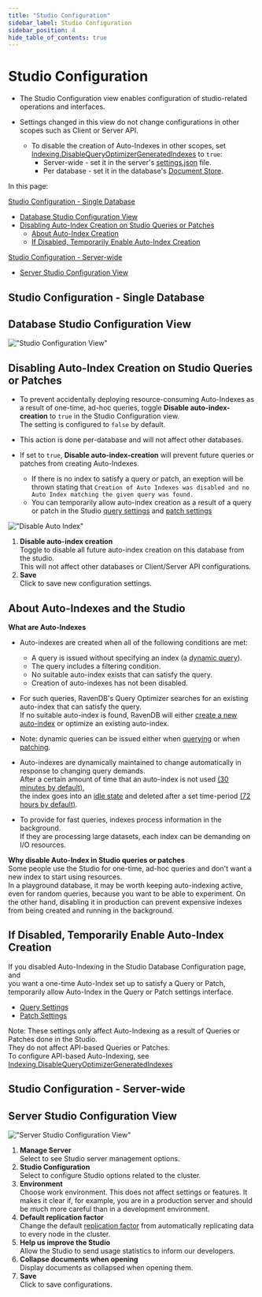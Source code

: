 ```yaml
---
title: "Studio Configuration"
sidebar_label: Studio Configuration
sidebar_position: 4
hide_table_of_contents: true
---
```



# Studio Configuration 
<Admonition type="note" title="Note">

* The Studio Configuration view enables configuration of studio-related operations and interfaces.  

* Settings changed in this view do not change configurations in other scopes such as Client or Server API.
  * To disable the creation of Auto-Indexes in other scopes, set [Indexing.DisableQueryOptimizerGeneratedIndexes](../../../server/configuration/indexing-configuration#indexing.disablequeryoptimizergeneratedindexes) 
    to `true`:
     * Server-wide - set it in the server's [settings.json](../../../server/configuration/configuration-options#settings.json) file.
     * Per database - set it in the database's [Document Store](../../../client-api/operations/maintenance/configuration/database-settings-operation).

In this page:

[Studio Configuration - Single Database](../../../studio/database/settings/studio-configuration#studio-configuration---single-database)

* [Database Studio Configuration View](../../../studio/database/settings/studio-configuration#database-studio-configuration-view)
* [Disabling Auto-Index Creation on Studio Queries or Patches](../../../studio/database/settings/studio-configuration#disabling-auto-index-creation-on-studio-queries-or-patches)
  * [About Auto-Index Creation](../../../studio/database/settings/studio-configuration#about-auto-indexes-and-the-studio)
  * [If Disabled, Temporarily Enable Auto-Index Creation](../../../studio/database/settings/studio-configuration#if-disabled,-temporarily-enable-auto-index-creation)

[Studio Configuration - Server-wide](../../../studio/database/settings/studio-configuration#studio-configuration---server-wide)

* [Server Studio Configuration View](../../../studio/database/settings/studio-configuration#server-studio-configuration-view)

</Admonition>

## Studio Configuration - Single Database

## Database Studio Configuration View

!["Studio Configuration View"](./assets/studio-configuration-view.png)




## Disabling Auto-Index Creation on Studio Queries or Patches

* To prevent accidentally deploying resource-consuming Auto-Indexes as a result of one-time, ad-hoc queries,
  toggle **Disable auto-index-creation** to `true` in the Studio Configuration view.  
  The setting is configured to `false` by default.  

* This action is done per-database and will not affect other databases.

* If set to `true`, **Disable auto-index-creation** will prevent future queries or patches from creating Auto-Indexes.  
  * If there is no index to satisfy a query or patch, an exeption will be thrown stating that 
    `Creation of Auto Indexes was disabled and no Auto Index matching the given query was found.`
  * You can temporarily allow auto-index creation as a result of a query or patch in the Studio [query settings](../../../studio/database/queries/query-view#query-view) 
    and [patch settings](../../../studio/database/documents/patch-view#patch-configuration)


!["Disable Auto Index"](./assets/disabling-auto-index-studio.png)

1. **Disable auto-index creation**  
   Toggle to disable all future auto-index creation on this database from the studio.  
   This will not affect other databases or Client/Server API configurations.  
2. **Save**  
   Click to save new configuration settings. 



## About Auto-Indexes and the Studio

**What are Auto-Indexes**  

* Auto-indexes are created when all of the following conditions are met:
  * A query is issued without specifying an index (a [dynamic query](../../../client-api/session/querying/how-to-query#dynamicquery)).
  * The query includes a filtering condition. 
  * No suitable auto-index exists that can satisfy the query.
  * Creation of auto-indexes has not been disabled.

* For such queries, RavenDB's Query Optimizer searches for an existing auto-index that can satisfy the query.  
  If no suitable auto-index is found, RavenDB will either [create a new auto-index](../../../indexes/creating-and-deploying#auto-indexes) or optimize an existing auto-index.

* Note: dynamic queries can be issued either when [querying](../../../studio/database/queries/query-view#query-view) or when [patching](../../../studio/database/documents/patch-view#patch-configuration).

* Auto-indexes are dynamically maintained to change automatically in response to changing query demands.  
  After a certain amount of time that an auto-index is not used [(30 minutes by default)](../../../server/configuration/indexing-configuration#indexing.timetowaitbeforemarkingautoindexasidleinmin),  
  the index goes into an [idle state](../../../studio/database/indexes/indexes-list-view#index-state)
  and deleted after a set time-period [(72 hours by default)](../../../server/configuration/indexing-configuration#indexing.timetowaitbeforedeletingautoindexmarkedasidleinhrs).

* To provide for fast queries, indexes process information in the background.  
  If they are processing large datasets, each index can be demanding on I/O resources.

**Why disable Auto-Index in Studio queries or patches**  
Some people use the Studio for one-time, ad-hoc queries and don't want a new index to start using resources.  
In a playground database, it may be worth keeping auto-indexing active, even for random queries, because you want to be able to experiment. 
On the other hand, disabling it in production can prevent expensive indexes from being created and running in the background.




## If Disabled, Temporarily Enable Auto-Index Creation

If you disabled Auto-Indexing in the Studio Database Configuration page, and  
you want a one-time Auto-Index set up to satisfy a Query or Patch,  
temporarily allow Auto-Index in the Query or Patch settings interface.  

* [Query Settings](../../../studio/database/queries/query-view#query-settings)
* [Patch Settings](../../../studio/database/documents/patch-view#patch-settings)

Note: These settings only affect Auto-Indexing as a result of Queries or Patches done in the Studio.  
They do not affect API-based Queries or Patches.  
To configure API-based Auto-Indexing, see [Indexing.DisableQueryOptimizerGeneratedIndexes](../../../server/configuration/indexing-configuration#indexing.disablequeryoptimizergeneratedindexes)



## Studio Configuration - Server-wide

## Server Studio Configuration View

!["Server Studio Configuration View"](./assets/server-wide-studio-configuration.png)

1. **Manage Server**  
   Select to see Studio server management options.
2. **Studio Configuration**  
   Select to configure Studio options related to the cluster.
3. **Environment**  
   Choose work environment.  This does not affect settings or features.  It makes it clear if, for example, you are in a production 
   server and should be much more careful than in a development environment.
4. **Default replication factor**  
   Change the default [replication factor](../../../studio/database/create-new-database/general-flow#3.-configure-replication) from 
   automatically replicating data to every node in the cluster.  
5. **Help us improve the Studio**  
   Allow the Studio to send usage statistics to inform our developers.  
6. **Collapse documents when opening**  
   Display documents as collapsed when opening them.  
7. **Save**  
   Click to save configurations.  



